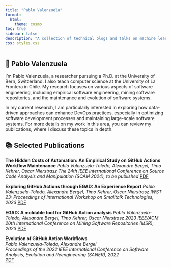 ```yaml
---
title: "Pablo Valenzuela"
format: 
  html: 
    theme: cosmo
toc: true
sidebar: false
description: "A collection of technical blogs and talks on machine learning and data science."
css: styles.css
---
```


## 💼 Pablo Valenzuela

I'm Pablo Valenzuela, a researcher pursuing a Ph.D. at the University of Bern, Switzerland. I also teach computer science at the University of La Frontera in Chile. My research focuses on various aspects of software engineering, including empirical software engineering, mining software repositories, and the maintenance and evolution of software systems.

In my current research, I am particularly interested in exploring how data-driven approaches can enhance DevOps practices, especially in optimizing software development processes and maintaining large-scale software systems. For more details on my work in this area, you can review my publications, where I discuss these topics in depth.

## 📚 Selected Publications


**The Hidden Costs of Automation: An Empirical Study on GitHub Actions Workflow Maintenance**
*Pablo Valenzuela-Toledo, Alexandre Bergel, Timo Kehrer, Oscar Nierstrasz*
*The 24th IEEE International Conference on Source Code Analysis and Manipulation (SCAM 2024), to be published*
[PDF](/files/Hidden_Cost.pdf){.btn .btn-custom}

**Exploring GitHub Actions through EGAD: An Experience Report**
*Pablo Valenzuela-Toledo, Alexandre Bergel, Timo Kehrer, Oscar Nierstrasz*
*IWST 23: Proceedings of International Workshop on Smalltalk Technologies, 2023*
[PDF](/files/Vale23b.pdf){.btn .btn-custom}

**EGAD: A moldable tool for GitHub Action analysis**
*Pablo Valenzuela-Toledo, Alexandre Bergel, Timo Kehrer, Oscar Nierstrasz*
*2023 IEEE/ACM 20th International Conference on Mining Software Repositories (MSR), 2023*
[PDF](/files/Vale23a-EGAD.pdf){.btn .btn-custom}

**Evolution of GitHub Action Workflows**  
*Pablo Valenzuela-Toledo, Alexandre Bergel*  
*Proceedings of the 2022 IEEE International Conference on Software Analysis, Evolution and Reengineering (SANER), 2022*  
[PDF](/files/Vale22a-GitHubActionWorkflows.pdf){.btn .btn-custom}


